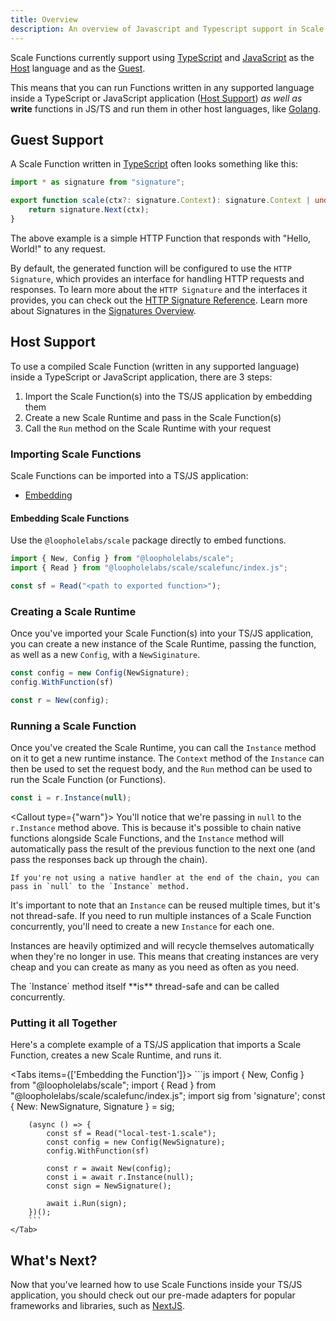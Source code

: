 ```yaml
---
title: Overview
description: An overview of Javascript and Typescript support in Scale Functions
---
```


Scale Functions currently support using [TypeScript](https://www.typescriptlang.org/) and
[JavaScript](https://developer.mozilla.org/en-US/docs/Web/JavaScript) as the [Host](#host-support) language and as the [Guest](#guest-support).

This means that you can run Functions written in any supported language inside a TypeScript or JavaScript application ([Host Support](#host-support)) _as well as_ **write** functions in JS/TS and run them in other host languages, like [Golang](/scale/languages/golang/overview).

## Guest Support

A Scale Function written in [TypeScript](https://www.typescriptlang.org) often looks something like this:

```ts
import * as signature from "signature";

export function scale(ctx?: signature.Context): signature.Context | undefined {
    return signature.Next(ctx);
}
```

The above example is a simple HTTP Function that responds with "Hello, World!" to any request.

By default, the generated function will be configured to use the `HTTP Signature`,
which provides an interface for handling HTTP requests and responses. To learn more about the `HTTP Signature` and the
interfaces it provides, you can check out the [HTTP Signature Reference](/scale/signatures/http). Learn more about Signatures in the [Signatures Overview](/scale/signatures/overview).

## Host Support

To use a compiled Scale Function (written in any supported language) inside a TypeScript or JavaScript application, there are 3 steps:
1. Import the Scale Function(s) into the TS/JS application by embedding them
2. Create a new Scale Runtime and pass in the Scale Function(s)
3. Call the `Run` method on the Scale Runtime with your request

### Importing Scale Functions

Scale Functions can be imported into a TS/JS application:
- [Embedding](#embedding-scale-functions)

#### Embedding Scale Functions

Use the `@loopholelabs/scale` package directly to embed functions.

```js
import { New, Config } from "@loopholelabs/scale";
import { Read } from "@loopholelabs/scale/scalefunc/index.js";

const sf = Read("<path to exported function>");
```

### Creating a Scale Runtime

Once you've imported your Scale Function(s) into your TS/JS application, you can create a new instance of the Scale Runtime, passing the function, as well as a new `Config`, with a `NewSiginature`.


```javascript
const config = new Config(NewSignature);
config.WithFunction(sf)

const r = New(config);
```

### Running a Scale Function

Once you've created the Scale Runtime, you can call the `Instance` method on it to get a new runtime instance.
The `Context` method of the `Instance` can then be used to set the request body, and the `Run` method can be used to
run the Scale Function (or Functions).

```js
const i = r.Instance(null);
```

<Callout type={"warn"}>
    You'll notice that we're passing in `null` to the `r.Instance` method above. This is because it's possible to chain
    native functions alongside Scale Functions, and the `Instance` method will automatically pass the result of the
    previous function to the next one (and pass the responses back up through the chain).

    If you're not using a native handler at the end of the chain, you can pass in `null` to the `Instance` method.
</Callout>

It's important to note that an `Instance` can be reused multiple times, but it's not thread-safe. If you need to run
multiple instances of a Scale Function concurrently, you'll need to create a new `Instance` for each one.

Instances are heavily optimized and will recycle themselves automatically when they're no longer in use. This means that
creating instances are very cheap and you can create as many as you need as often as you need.

<Callout>
    The `Instance` method itself **is** thread-safe and can be called concurrently.
</Callout>

### Putting it all Together

Here's a complete example of a TS/JS application that imports a Scale Function, creates a new Scale Runtime, and runs
it.

<Tabs items={['Embedding the Function']}>
    <Tab value="Embedding the Function">
        ```js
        import { New, Config } from "@loopholelabs/scale";
        import { Read } from "@loopholelabs/scale/scalefunc/index.js";
        import sig from 'signature';
        const { New: NewSignature, Signature } = sig;

        (async () => {
            const sf = Read("local-test-1.scale");
            const config = new Config(NewSignature);
            config.WithFunction(sf)

            const r = await New(config);
            const i = await r.Instance(null);
            const sign = NewSignature();

            await i.Run(sign);
        })();
        ```
    </Tab>
</Tabs>

## What's Next?

Now that you've learned how to use Scale Functions inside your TS/JS application, you should check out our pre-made
adapters for popular frameworks and libraries, such as [NextJS](/scale/languages/javascript-typescript/adapters/nextjs).
